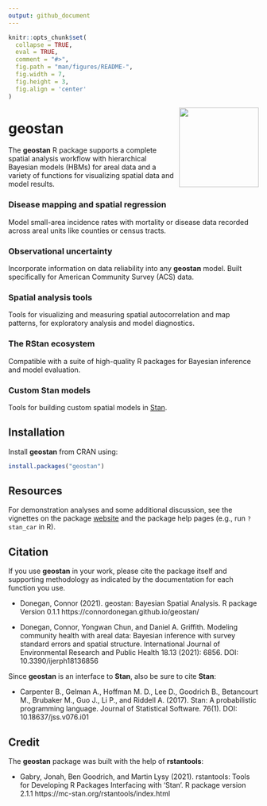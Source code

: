```yaml
---
output: github_document
---
```


<!-- README.md is generated from README.Rmd. Please edit that file -->

```r
knitr::opts_chunk$set(
  collapse = TRUE,
  eval = TRUE,
  comment = "#>",
  fig.path = "man/figures/README-",
  fig.width = 7,
  fig.height = 3,
  fig.align = 'center'
)
```


<img src="man/figures/logo.png" align="right" width="160" />

# geostan 

The **geostan** R package supports a complete spatial analysis
workflow with hierarchical Bayesian models (HBMs) for areal
data and a variety of functions for visualizing spatial data and model results.

### Disease mapping and spatial regression

Model small-area incidence rates with mortality or disease data recorded across areal units like counties or census tracts.

### Observational uncertainty 

Incorporate information on data reliability into any **geostan** model. Built specifically for American Community Survey (ACS) data.

### Spatial analysis tools

Tools for visualizing and measuring spatial autocorrelation and map patterns, for exploratory analysis and model diagnostics.

### The RStan ecosystem

Compatible with a suite of high-quality R packages for Bayesian inference and model evaluation.

### Custom Stan models

Tools for building custom spatial models in [Stan](https://mc-stan.org/).

## Installation

Install **geostan** from CRAN using:

``` r
install.packages("geostan")
```

## Resources

For demonstration analyses and some additional discussion, see the vignettes on the package [website](https://connordonegan.github.io/geostan/) and the package help pages (e.g., run `?stan_car` in R).

## Citation

If you use **geostan** in your work, please cite the package itself and supporting methodology as indicated by the documentation for each function you use.

 * Donegan, Connor (2021). geostan: Bayesian Spatial Analysis. R package Version 0.1.1 https://connordonegan.github.io/geostan/

 * Donegan, Connor, Yongwan Chun, and Daniel A. Griffith. Modeling community health with areal data: Bayesian inference with survey standard errors and spatial structure. International Journal of Environmental Research and Public Health 18.13 (2021): 6856. DOI: 10.3390/ijerph18136856


Since **geostan** is an interface to **Stan**, also be sure to cite **Stan**:

 * Carpenter B., Gelman A., Hoffman M. D., Lee D., Goodrich B., Betancourt M., Brubaker M., Guo J., Li P., and Riddell A. (2017). Stan: A probabilistic programming language. Journal of Statistical Software. 76(1). DOI: 10.18637/jss.v076.i01

## Credit

The **geostan** package was built with the help of **rstantools**:

 * Gabry, Jonah, Ben Goodrich, and Martin Lysy (2021). rstantools: Tools for Developing R Packages Interfacing with 'Stan'. R package version 2.1.1 https://mc-stan.org/rstantools/index.html


